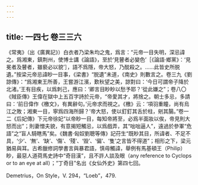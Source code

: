 ```yaml
---
---
---
```

title: 一四七 卷三三六
---




《常夷》（出《廣異記》）白衣者乃梁朱均之鬼，爲言：“元帝一目失明，深忌諱之。爲湘東，鎮荆州，使博士講《論語》，至於‘見瞽者必變色’［《論語·鄉黨》：‘見冕者及瞽者，雖褻必以貌’］，語不爲隱，帝大怒，乃酖殺之。……此皆史所脱遺。”按梁元帝忌諱眇一目事，《梁書》“脱遺”未道，《南史》則數言之。卷三九《劉諒傳》：“爲湘東王所善，王嘗游江濱，歎秋望之美，諒對曰：‘今日可謂帝子降於北渚。’王有目疾，以爲刺己，應曰：‘卿言目眇眇以愁予耶？’從此嫌之”；卷八〇《賊臣傳》王偉在獄中上五百字詩於元帝，“帝愛其才，將捨之。朝士多忌，多請曰：‘前日偉作《檄文》，有異辭句。’元帝求而視之。《檄》云：‘項羽重瞳，尚有烏江之敗；湘東一目，寧爲四海所歸？’帝大怒，使以釘釘其舌於柱，剜其腸。”卷一二《后妃傳》下元帝徐妃“以帝眇一目，每知帝將至，必爲半面妝以俟，帝見則大怒而出”；則妻憎夫貌，有意揭短觸忌，以爲戲弄，其“咄咄逼人”，遠過於參軍“危語”之“盲人騎瞎馬”矣。《魏書·匈奴劉聰等傳》記苻生“既眇其目，所諱者、不足不具，‘少’、‘無’、‘缺’、‘傷’、‘殘’、‘毁’、‘偏’、‘隻’之言皆不得道”；相形之下，梁元猶易與耳。古希臘修詞學書言與暴君語，慎毋觸諱，舉例有馬基頓王（Philip）眇，最惡人道荷馬史詩中“奇目漢”，且不許人談及眼（any reference to Cyclops or to an eye at all）；“丁奇目”名出《女仙外史》第四七回。

Demetrius，On Style，V. 294，“Loeb”，479.